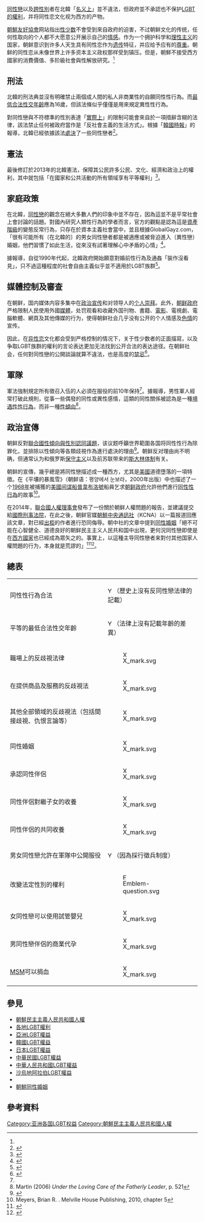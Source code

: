 {{noteTA
|G1=地名
}}
{{Infobox LGBT rights
| location_header = {{DPRK-PRK}}
| image        =LGBT flag map of North Korea.svg
| caption      = 虹色朝鲜
| legal_status = 合法
| penalty      = 
| gender_identity_expression = 未知
| recognition_of_relationships = 不承認同性關係
| adoption     = –
| military     = 需要10年的單身<ref name="Hassig">Hassig and Oh (2009) ''The Hidden People of North Korea''</ref>
| discrimination_protections = 無
}}

[[同性戀|同性戀]]以及[[跨性別|跨性別]]者在北韓「[[de_jure|名义上]]」並不違法，但政府並不承認也不保护[[各地LGBT權利|LGBT的權利]]，并将同性恋文化视为西方的产物。

[[朝鮮友好協會|朝鮮友好協會]]网站指出[[性少数|性少数]]不會受到來自政府的迫害，不过朝鲜文化的传统，任何性取向的个人都不大愿意公开展示自己的[[情感|情感]]。作为一个拥护科学和[[理性主义|理性主义]]的国家，朝鲜意识到许多人天生具有同性恋作为[[遗传|遗传]]特征，并应给予应有的[[尊重|尊重]]。朝鲜的同性恋从未像世界上许多资本主义政权那样受到镇压。但是，朝鮮不接受西方國家的消費價值、多阶級社會與性解放研究。<ref name=KFA />

== 刑法 ==
北韓的刑法典並沒有明確禁止兩個成人間的私人非商業性的自願同性性行為。而[[最低合法性交年齡|最低合法性交年齡]]應為16歲，但該法條似乎僅僅是用來規定異性性行為。

對同性戀與不符標準的性別表達「[[de_facto|實際上]]」的限制可能會來自於一項措辭含糊的法律，該法禁止任何被政府當作是「反社會主義的生活方式」。根據「[[韓國時報|韓國時報]]」的報導，北韓已經依據該法[[處決|處決]]了一些同性戀者<ref name=koreatimes.co.kr>{{cite web|title=North executes lesbians for being influenced by capitalism|url=http://www.koreatimes.co.kr/www/news/nation/2011/09/182_95702.html|website=koreatimes.co.kr|publisher=The Korea Times|accessdate=2015-02-06|date=2011-09-29|archive-date=2021-01-22|archive-url=https://web.archive.org/web/20210122071432/https://www.koreatimes.co.kr/www/news/nation/2011/09/182_95702.html|dead-url=no}}</ref>。

== 憲法 ==
最後修訂於2013年的北韓憲法，保障其公民許多公民、文化、經濟和政治上的權利，其中就包括「在國家和公共活動的所有領域享有平等權利」<ref>{{cite web |url=http://www.novexcn.com/dprk_constitution_98.html |title=Socialist Constitution of the Democratic People's Republic of Korea (Full Text) 1998 |publisher=Novexcn.com |date=1998-09-05 |accessdate=2012-08-05 |deadurl=yes |archiveurl=https://web.archive.org/web/20120205154843/http://www.novexcn.com/dprk_constitution_98.html |archivedate=2012-02-05 }}</ref>。

== 家庭政策 ==
在北韓，[[同性戀|同性戀]]的觀念在絕大多數人們的印象中並不存在，因為這並不是平常社會上會討論的話題。對國內研究人類性行為的學者而言，官方的觀點是認為這是[[資產階級|資產階級]]的變態反常行為，只存在於資本主義社會當中，並且根據GlobalGayz.com，「很有可能所有〔在北韓的〕的男女同性戀者都是被適應或被脅迫進入〔異性戀〕婚姻，他們習慣了如此生活，從來沒有試著理解心中矛盾的心情」<ref name=globalgayz1>{{cite web|title=Gay North Korea News & Reports|url=http://www.globalgayz.com/country/North%20Korea/view/PRK/gay-north-korea-news-and-reports|website=globalgayz.com|publisher=GlobalGayz|archiveurl=https://web.archive.org/web/20111112184216/http://globalgayz.com/country/North%20Korea/view/PRK/gay-north-korea-news-and-reports|archivedate=2005-05-20|accessdate=2015-02-06|deadurl=yes}}</ref>。

據報導，自從1990年代起，北韓政府開始願意對婚前性行為及通姦「裝作沒看見」，只不過這種程度的社會自由主義似乎並不適用於LGBT族群<ref>{{cite web |author=United Nations High Commissioner for Refugees |url=http://www.unhcr.org/refworld/topic,45a5fb512,45a5fc112,48187e26c,0,RFA,,.html |title=Refworld | Love and sex in North Korea |publisher=UNHCR |date=2008-04-14 |accessdate=2012-08-05 |archive-date=2013-04-16 |archive-url=https://archive.is/20130416025811/http://www.unhcr.org/refworld/topic,45a5fb512,45a5fc112,48187e26c,0,RFA,,.html |dead-url=yes }}</ref>。

== 媒體控制及審查 ==
在朝鲜，国内媒体内容多集中在[[政治宣传|政治宣传]]和对领导人的[[个人崇拜|个人崇拜]]。此外，[[朝鲜政府|朝鲜政府]]严格限制人民使用外國[[媒體|媒體]]，处罚观看和收藏外国刊物、書籍、[[電影|電影]]、電視劇、電腦軟體、網頁及其他傳媒的行为，使得朝鲜社会几乎没有公开的个人情感及[[色情|色情]]的宣传。

因此，在[[异性恋|异性恋]]文化都会受到严格控制的情况下，关于性少数者的正面描寫，以及争取LGBT族群的權利的言论表达更加无法找到公开合法的表达途径。在朝鲜社会，任何對同性戀的公開談論就算不違法，也是高度的[[禁忌|禁忌]]<ref>{{cite web |url=http://www.dynamic-korea.com/korus_house/kh_view_news.php?main=KHF&sub=&uid=200800232923&keyword= |title=Dynamic-Korea |publisher=Dynamic-Korea |date=2010-02-10 |accessdate=2012-08-05 |archive-date=2010-09-23 |archive-url=https://web.archive.org/web/20100923110856/http://dynamic-korea.com/korus_house/kh_view_news.php?main=KHF&sub=&uid=200800232923&keyword= |dead-url=no }}</ref>。

== 軍隊 ==
軍法強制規定所有徵召入伍的人必須在服役的前10年保持{{link-en|不淫|celibacy|獨身}}<ref name="Hassig"/>。據報導，男性軍人經常打破此規則，從事一些偶發的同性或異性感情，這類的同性關係被認為是一種[[境遇性性行為|境遇性性行為]]，而非一種[[性傾向|性傾向]]<ref>Martin (2006) ''Under the Loving Care of the Fatherly Leader'', p. 521</ref>。

== 政治宣傳 ==
朝鲜反對[[聯合國性傾向與性別認同議題|聯合國性傾向與性別認同議題]]，该议题呼籲世界範圍各国将同性性行為除罪化，並排除以性傾向等各類歧視作為進行處決的理由<ref>{{cite web |author=Tris Reid-Smith |url=http://news.pinkpaper.com/NewsStory/4319/18/11/2010/countries-vote-to-accept-execution-of-gays.aspx |title=Countries vote to accept execution of gays |publisher=News.pinkpaper.com |date=2010-11-18 |accessdate=2012-08-05 |archiveurl=https://archive.is/20120714155530/http://news.pinkpaper.com/NewsStory/4319/18/11/2010/countries-vote-to-accept-execution-of-gays.aspx |archivedate=2012-07-14 |deadurl=yes }}</ref>。朝鲜反对理由尚不明确，但通常认为和俄罗斯[[保守主义|保守主义]]以及前苏联带来的[[斯大林体制|斯大林体制]]有关。

朝鲜的宣傳，幾乎總是將同性戀描述成一種西方，尤其是[[美國|美國]]道德墮落的一項特徵。在《平壤的暴風雪》（朝鲜语：평양에서 눈보라，2000年出版）中也描述了一个[[1968年|1968年]]被捕獲的[[普韋布洛號通用環境研究艦|美國间谍船普韋布洛號]]船員乞求[[朝鲜政府|朝鲜政府]]允許他們進行[[同性性行為|同性性行為]]的故事<ref>Meyers, Brian R. ''{{link-en|最乾淨的種族|The Cleanest Race}}''. Melville House Publishing, 2010, chapter 5</ref>。

{{Quotation|「船長，先生，同性戀是我實現自我的方法。既然這麼做對貴國政府及貴國都沒有任何傷害，阻止我和喬納森（Jonathan）從事一些屬於我們私人生活的一部份的行為是不公平的。」<br />〔北韓軍人回答：〕「這是我們共和國的領土，在此我們的人民享受有助於人類的生活。在這片土地上這種行為不會被容忍。」|「平壤的暴風雪」，2000年}}

在2014年，[[聯合國人權理事會|聯合國人權理事會]]發布了一份關於朝鲜人權問題的報告，並建議提交給[[國際刑事法院|國際刑事法院]]，在此之後，朝鲜官媒[[朝鮮中央通訊社|朝鮮中央通訊社]]（KCNA）以一篇报道回應該文章，對已經[[出柜|出柜]]的作者{{link-en|邁克爾·柯比|Michael Kirby (judge)}}進行恐同侮辱。朝中社的文章中提到[[同性婚姻|同性婚姻]]「絕不可能在心智健全、道德良好的朝鲜民主主义人民共和国中出現，更何況同性戀即使是在[[西方國家|西方國家]]也已經成為眾矢之的。事實上，以這種主导同性戀者来對付其他国家人權問題的行为，本身就是荒謬的」<ref>{{cite news|url=http://www.washingtonpost.com/blogs/worldviews/wp/2014/04/22/north-korean-state-media-slams-u-n-human-rights-report-because-it-was-led-by-a-gay-man/|first=Adam|last=Taylor|title=North Korea slams U.N. human rights report because it was led by gay man|work=Washington Post|date=2014-04-22|accessdate=2014-04-23|archive-date=2015-07-02|archive-url=https://web.archive.org/web/20150702141504/http://www.washingtonpost.com/blogs/worldviews/wp/2014/04/22/north-korean-state-media-slams-u-n-human-rights-report-because-it-was-led-by-a-gay-man/|dead-url=no}}</ref><ref>{{cite web
 |url         = http://www.kcna.co.jp/item/2014/201404/news22/20140422-02ee.html
 |website     = kcna.co.jp
 |publisher   = the Korean Central News Agency (KCNA)
 |accessdate  = 2015-08-17
 |date        = 2014-04-22
 |archiveurl  = https://web.archive.org/web/20140729025304/http://www.kcna.co.jp/item/2014/201404/news22/20140422-02ee.html
 |archivedate = 2014-07-29
 |title       = KCNA Commentary Slams Artifice by Political Swindlers
 |quote       = As for Kirby who took the lead in cooking the "report", he is a disgusting old lecher with a 40-odd-year-long career of homosexuality. He is now over seventy, but he is still anxious to get married to his homosexual partner. This practice can never be found in the DPRK boasting of the sound mentality and good morals, and homosexuality has become a target of public criticism even in Western countries, too. In fact, it is ridiculous for such gay to sponsor dealing with others' human rights issue.
 |deadurl     = yes
}}</ref>。

==總表==
{| class="wikitable"
|-
| 同性性行為合法
| [[File:Yes_check.svg|15px]]（歷史上沒有反同性戀法律的記載）
|-
| 平等的最低合法性交年齡
| [[File:Yes_check.svg|15px]]（法律上沒有記載年齡的差異）
|-
| 職場上的反歧視法律
|[[File:X_mark.svg|15px]] 
|-
| 在提供商品及服務的反歧視法
| [[File:X_mark.svg|15px]] 
|-
| 其他全部領域的反歧視法（包括間接歧視、仇恨言論等）
| [[File:X_mark.svg|15px]] 
|-
| 同性婚姻
| [[File:X_mark.svg|15px]] 
|-
| 承認同性伴侶
| [[File:X_mark.svg|15px]] 
|-
| 同性伴侶對繼子女的收養
| [[Image:X_mark.svg|15px]] 
|-
| 同性伴侶的共同收養
| [[Image:X_mark.svg|15px]]
|-
| 男女同性戀允許在軍隊中公開服役
| [[File:Yes_check.svg|15px]]（因為採行徵兵制度）
|-
| 改變法定性別的權利
| [[File:Emblem-question.svg|15px]]
|-
| 女同性戀可以使用試管嬰兒
| [[File:X_mark.svg|15px]]
|-
| 男同性戀伴侶的商業代孕
| [[Image:X_mark.svg|15px]] 
|-
| [[男男性接觸人群|MSM]]可以捐血
| [[File:X_mark.svg|15px]] 
|}

==參見==
{{portal box|LGBT|人權|北韓}}
*[[朝鮮民主主義人民共和國人權|朝鮮民主主義人民共和國人權]]
*[[各地LGBT權利|各地LGBT權利]]
*[[亞洲LGBT權益|亞洲LGBT權益]]
*[[韓國LGBT權益|韓國LGBT權益]]
*[[日本LGBT權益|日本LGBT權益]]
*[[中華民國LGBT權益|中華民國LGBT權益]]
*[[中華人民共和國LGBT權益|中華人民共和國LGBT權益]]
*[[沙烏地阿拉伯LGBT權益|沙烏地阿拉伯LGBT權益]]
*{{link-en|韓國LGBT歷史|LGBT history in South Korea}}
*[[朝鮮同性婚姻|朝鮮同性婚姻]]

==參考資料==
{{Reflist|2}}
{{Asia topic|LGBT權益}}

{{DEFAULTSORT:LGBT權益}}
[[Category:亚洲各国LGBT权益|Category:亚洲各国LGBT权益]]
[[Category:朝鮮民主主義人民共和國人權|Category:朝鮮民主主義人民共和國人權]]